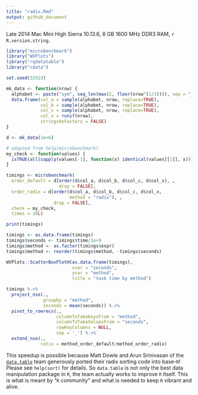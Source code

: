 ```yaml
---
title: "radix.Rmd"
output: github_document
---
```


Late 2014 Mac Mini High Sierra 10.13.6, 8 GB 1600 MHz DDR3 RAM, `r R.version.string`.

```r
library("microbenchmark")
library("WVPlots")
library("rqdatatable")
library("cdata")

set.seed(32523)

mk_data <- function(nrow) {
  alphabet <- paste("sym", seq_len(max(2, floor(nrow^(1/3)))), sep = "_")
  data.frame(col_a = sample(alphabet, nrow, replace=TRUE),
             col_b = sample(alphabet, nrow, replace=TRUE),
             col_c = sample(alphabet, nrow, replace=TRUE),
             col_x = runif(nrow),
             stringsAsFactors = FALSE)
}

d <- mk_data(1e+6)

# adapted from help(microbenchmark)
my_check <- function(values) {
  isTRUE(all(sapply(values[-1], function(x) identical(values[[1]], x))))
}

timings <- microbenchmark(
  order_default = d[order(d$col_a, d$col_b, d$col_c, d$col_x), , 
                    drop = FALSE],
  order_radix = d[order(d$col_a, d$col_b, d$col_c, d$col_x,
                        method = "radix"), ,
                  drop = FALSE],
  check = my_check,
  times = 10L)

print(timings)

timings <- as.data.frame(timings)
timings$seconds <- timings$time/1e+9
timings$method <- as.factor(timings$expr)
timings$method <- reorder(timings$method, -timings$seconds)

WVPlots::ScatterBoxPlotH(as.data.frame(timings),
                         xvar = "seconds",
                         yvar = "method", 
                         title = "task time by method")

timings %.>%
  project_nse(., 
              groupby = "method",
              seconds = mean(seconds)) %.>%
  pivot_to_rowrecs(.,
                   columnToTakeKeysFrom = "method",
                   columnToTakeValuesFrom = "seconds",
                   rowKeyColumns = NULL,
                   sep = '_') %.>%
  extend_nse(.,
             ratio = method_order_default/method_order_radix)
```

This speedup is possible because Matt Dowle and Arun Srinivasan of the [<code>data.table</code>](https://CRAN.R-project.org/package=data.table) team generously ported their radix sorting code into base-`R`! Please see `help(sort)` for details.  So `data.table` is not only the best data manipulation package in `R`, the team actually works to improve `R` itself.  This is what is meant by "`R` community" and what is needed to keep `R` vibrant and alive.

